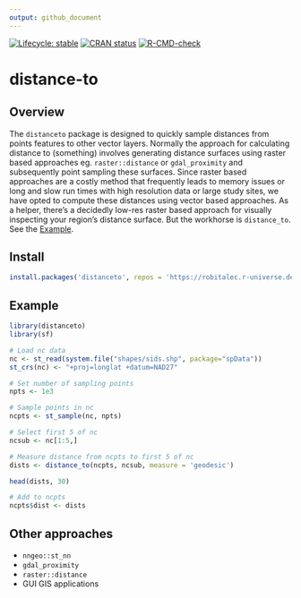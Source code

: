 ```yaml
---
output: github_document
---
```


<!-- badges: start -->
[![Lifecycle: stable](https://img.shields.io/badge/lifecycle-stable-green.svg)](https://lifecycle.r-lib.org/articles/stages.html#experimental)
[![CRAN status](https://www.r-pkg.org/badges/version/distanceto)](https://cran.r-project.org/package=distanceto)
[![R-CMD-check](https://github.com/robitalec/distance-to/actions/workflows/R-CMD-check.yaml/badge.svg)](https://github.com/robitalec/distance-to/actions/workflows/R-CMD-check.yaml)
<!-- badges: end -->
  
# distance-to

## Overview

The `distanceto` package is designed to quickly sample distances from points
features to other vector layers. Normally the approach for calculating distance 
to (something) involves generating distance surfaces using raster based approaches 
eg. `raster::distance` or `gdal_proximity` and subsequently point sampling these 
surfaces. Since raster based approaches are a costly method that frequently leads
to memory issues or long and slow run times with high resolution data or large 
study sites, we have opted to compute these distances using vector based 
approaches. As a helper, there's a decidedly low-res raster based approach for 
visually inspecting your region's distance surface. But the workhorse is 
`distance_to`. See the [Example](#example). 


## Install
```r
install.packages('distanceto', repos = 'https://robitalec.r-universe.dev')
```


## Example
```r
library(distanceto)
library(sf)

# Load nc data
nc <- st_read(system.file("shapes/sids.shp", package="spData"))
st_crs(nc) <- "+proj=longlat +datum=NAD27"

# Set number of sampling points
npts <- 1e3

# Sample points in nc
ncpts <- st_sample(nc, npts)

# Select first 5 of nc
ncsub <- nc[1:5,]

# Measure distance from ncpts to first 5 of nc
dists <- distance_to(ncpts, ncsub, measure = 'geodesic')

head(dists, 30)

# Add to ncpts
ncpts$dist <- dists
```



## Other approaches

* `nngeo::st_nn`
* `gdal_proximity`
* `raster::distance`
* GUI GIS applications
